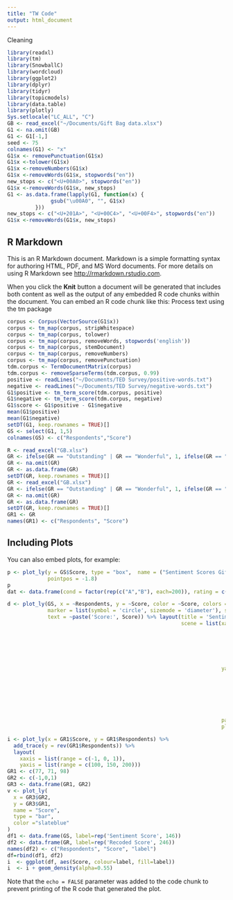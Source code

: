 ```yaml
---
title: "TW Code"
output: html_document
---
```

Cleaning

```r
library(readxl)
library(tm)
library(SnowballC)
library(wordcloud)
library(ggplot2)
library(dplyr)
library(tidyr)
library(topicmodels)
library(data.table)
library(plotly)
Sys.setlocale("LC_ALL", "C")
GB <- read_excel("~/Documents/Gift Bag data.xlsx")
G1 <- na.omit(GB)
G1 <- G1[-1,]
seed <- 75
colnames(G1) <- "x"
G1$x <- removePunctuation(G1$x)
G1$x <-tolower(G1$x)
G1$x <-removeNumbers(G1$x)
G1$x <-removeWords(G1$x, stopwords("en"))
new_stops <- c("<U+00A0>", stopwords("en"))
G1$x <-removeWords(G1$x, new_stops)
G1 <- as.data.frame(lapply(G1, function(x) {
              gsub("\u00A0", "", G1$x)
         })) 
new_stops <- c("<U+201A>", "<U+00C4>", "<U+00F4>", stopwords("en"))
G1$x <-removeWords(G1$x, new_stops)
```

## R Markdown

This is an R Markdown document. Markdown is a simple formatting syntax for authoring HTML, PDF, and MS Word documents. For more details on using R Markdown see <http://rmarkdown.rstudio.com>.

When you click the **Knit** button a document will be generated that includes both content as well as the output of any embedded R code chunks within the document. You can embed an R code chunk like this:
Process text using the tm package
```r
corpus <- Corpus(VectorSource(G1$x))
corpus <- tm_map(corpus, stripWhitespace)
corpus <- tm_map(corpus, tolower)
corpus <- tm_map(corpus, removeWords, stopwords('english'))
corpus <- tm_map(corpus, stemDocument)
corpus <- tm_map(corpus, removeNumbers)
corpus <- tm_map(corpus, removePunctuation)
tdm.corpus <- TermDocumentMatrix(corpus)
tdm.corpus <- removeSparseTerms(tdm.corpus, 0.99)
positive <- readLines("~/Documents/TED Survey/positive-words.txt")
negative <- readLines("~/Documents/TED Survey/negative-words.txt")
G1$positive <- tm_term_score(tdm.corpus, positive)
G1$negative <- tm_term_score(tdm.corpus, negative)
G1$score <- G1$positive - G1$negative
mean(G1$positive)
mean(G1$negative)
setDT(G1, keep.rownames = TRUE)[]
GS <- select(G1, 1,5)
colnames(GS) <- c("Respondents","Score")

R <- read_excel("GB.xlsx")
GR <- ifelse(GR == "Outstanding" | GR == "Wonderful", 1, ifelse(GR == "Good", 0, -1))
GR <- na.omit(GR)
GR <- as.data.frame(GR)
setDT(GR, keep.rownames = TRUE)[]
GR <- read_excel("GB.xlsx")
GR <- ifelse(GR == "Outstanding" | GR == "Wonderful", 1, ifelse(GR == "Good", 0, -1))
GR <- na.omit(GR)
GR <- as.data.frame(GR)
setDT(GR, keep.rownames = TRUE)[]
GR1 <- GR
names(GR1) <- c("Respondents", "Score")
```


## Including Plots

You can also embed plots, for example:

```r
p <- plot_ly(y = GS$Score, type = "box",  name = ("Sentiment Scores Gift Bags"), boxpoints = "all", jitter = 0.3,
             pointpos = -1.8)
p
dat <- data.frame(cond = factor(rep(c("A","B"), each=200)), rating = c(rnorm(200),rnorm(200, mean=.8)))

d <- plot_ly(GS, x = ~Respondents, y = ~Score, color = ~Score, colors = c('#BF382A', '#0C4B8E'),
             marker = list(symbol = 'circle', sizemode = 'diameter'), sizes = c(5, 150),
             text = ~paste('Score:', Score)) %>% layout(title = 'Sentiment Scores for Gift Bags',
                                                        scene = list(xaxis = list(title = 'Scores',
                                                                                  gridcolor = 'rgb(255, 255, 255)',
                                                                                  range = c(2.003297660701705, 5.191505530708712),
                                                                                  type = 'log',
                                                                                  zerolinewidth = 1,
                                                                                  ticklen = 5,
                                                                                  gridwidth = 2),
                                                                     yaxis = list(title = 'Respondents',
                                                                                  gridcolor = 'rgb(255, 255, 255)',
                                                                                  range = c(36.12621671352166, 91.72921793264332),
                                                                                  zerolinewidth = 1,
                                                                                  ticklen = 5,
                                                                                  gridwith = 2),
                                                                     
                                                                     
                                                                     paper_bgcolor = 'rgb(243, 243, 243)',
                                                                     plot_bgcolor = 'rgb(243, 243, 243)'))

i <- plot_ly(x = GR1$Score, y = GR1$Respondents) %>%
  add_trace(y = rev(GR1$Respondents)) %>%
  layout(
    xaxis = list(range = c(-1, 0, 1)),
    yaxis = list(range = c(100, 150, 200))) 
GR1 <- c(77, 71, 98)
GR2 <- c(-1,0,1)
GR3 <- data.frame(GR1, GR2)
v <- plot_ly(
  x = GR3$GR2,
  y = GR3$GR1,
  name = "Score",
  type = "bar",
  color ="slateblue"
)
df1 <- data.frame(GS, label=rep('Sentiment Score', 146))
df2 <- data.frame(GR, label=rep('Recoded Score', 246))
names(df2) <- c("Respondents", "Score", "label")
df=rbind(df1, df2)
i  <- ggplot(df, aes(Score, colour=label, fill=label)) 
i  <- i + geom_density(alpha=0.55)


```

Note that the `echo = FALSE` parameter was added to the code chunk to prevent printing of the R code that generated the plot.
